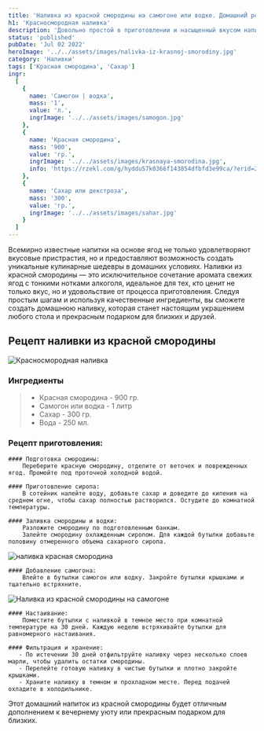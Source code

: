 ```yaml
---
title: 'Наливка из красной смородины на самогоне или водке. ДомашниЙ рецепт'
h1: 'Красносмородная наливка'
description: 'Довольно простой в приготовлении и насыщенный вкусом напиток, красносмородная наливка является отличным выбором для тех, кто хочет насладиться ароматом и вкусом свежих ягод в каждом глотке.'
status: 'published'
pubDate: 'Jul 02 2022'
heroImage: '../../assets/images/nalivka-iz-krasnoj-smorodiny.jpg'
category: 'Наливки'
tags: ['Красная смородина', 'Сахар']
ingr:
  [
    {
      name: 'Самогон | водка',
      mass: '1',
      value: 'л.',
      ingrImage: '../../assets/images/samogon.jpg'
    },
    {
      name: 'Красная смородина',
      mass: '900',
      value: 'гр.',
      ingrImage: '../../assets/images/krasnaya-smorodina.jpg',
      info: 'https://rzekl.com/g/hyddu57k0366f143854dfbfd3e99ca/?erid=25H8d7vbP8SRTvH4QP3RzP&ulp=https%3A%2F%2Fmegamarket.ru%2Fcatalog%2F%3Fq%3D%25D0%25BA%25D1%2580%25D0%25B0%25D1%2581%25D0%25BD%25D0%25B0%25D1%258F%2520%25D1%2581%25D0%25BC%25D0%25BE%25D1%2580%25D0%25BE%25D0%25B4%25D0%25B8%25D0%25BD%25D0%25B0'
    },
    {
      name: 'Сахар или декстроза',
      mass: '300',
      value: 'гр.',
      ingrImage: '../../assets/images/sahar.jpg'
    }
  ]
---
```



Всемирно известные напитки на основе ягод не только удовлетворяют вкусовые пристрастия, но и предоставляют возможность создать уникальные кулинарные шедевры в домашних условиях. Наливки из красной смородины — это исключительное сочетание аромата свежих ягод с тонкими нотками алкоголя, идеальное для тех, кто ценит не только вкус, но и удовольствие от процесса приготовления. Следуя простым шагам и используя качественные ингредиенты, вы сможете создать домашнюю наливку, которая станет настоящим украшением любого стола и прекрасным подарком для близких и друзей.

## Рецепт наливки из красной смородины

<Image src={img1} formats='avif' alt='Красносмородная наливка' />

### Ингредиенты

> - Красная смородина - 900 гр.
> - Самогон или водка - 1 литр
> - Сахар - 300 гр.
> - Вода - 250 мл.

### Рецепт приготовления:

    #### Подготовка смородины:
        Переберите красную смородину, отделите от веточек и поврежденных ягод. Промойте под проточной холодной водой.

    #### Приготовление сиропа:
        В сотейник налейте воду, добавьте сахар и доведите до кипения на среднем огне, чтобы сахар полностью растворился. Остудите до комнатной температуры.

    #### Заливка смородины и водки:
        Разложите смородину по подготовленным банкам.
        Залейте смородину охлажденным сиропом. Для каждой бутылки добавьте половину отмеренного объема сахарного сиропа.

<Image src={img2} formats='avif' alt='наливка красная смородина' />

    #### Добавление самогона:
        Влейте в бутылки самогон или водку. Закройте бутылки крышками и тщательно встряхните.

<Image src={img3} formats='avif' alt='Наливка из красной смородины на самогоне' />

    #### Настаивание:
        Поместите бутылки с наливкой в темное место при комнатной температуре на 30 дней. Каждую неделю встряхивайте бутылки для равномерного настаивания.

    #### Фильтрация и хранение:
       - По истечении 30 дней отфильтруйте наливку через несколько слоев марли, чтобы удалить остатки смородины.
       - Перелейте готовую наливку в чистые бутылки и плотно закройте крышками.
       - Храните наливку в темном и прохладном месте. Перед подачей охладите в холодильнике.

Этот домашний напиток из красной смородины будет отличным дополнением к вечернему уюту или прекрасным подарком для близких.
